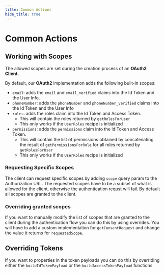 ```yaml
---
title: Common Actions
hide_title: true
---
```


# Common Actions

## Working with Scopes

The allowed scopes are set during the creation process of an **OAuth2 Client**.

By default, our **OAuth2** implementation adds the following built-in scopes:
- `email`: adds the `email` and `email_verified` claims into the Id Token and the User Info.
- `phoneNumber`: adds the `phoneNumber` and `phoneNumber_verified` claims into the Id Token and the User Info
- `roles`: adds the roles claim into the Id Token and Access Token.
   - This will contain the roles returned by `getRolesForUser`
   - This only works if the `UserRoles` recipe is initialized
- `permissions`: adds the `permissions` claim into the Id Token and Access Token.
   - This will contain the list of permissions obtained by concatenating the result of `getPermissionsForRole` for all roles returned by `getRolesForUser`
   - This only works if the `UserRoles` recipe is initialized

### Requesting Specific Scopes

The client can request specific scopes by adding `scope` query param to the Authorization URL.
The requested scopes have to be a subset of what is allowed for the client, otherwise the authentication requst will fail.
By default all scopes are granted to the client.

### Overriding granted scopes

If you want to manually modify the list of scopes that are granted to the client during the authentication flow you can do this by using overrides.
You will have to add a custom implementation for `getConsentRequest` and change the value it returns for `requestedScope`.

## Overriding Tokens

If you want to properties in the token payloads you can do this by overriding either the `buildIdTokenPayload` or the `buildAccessTokenPayload` functions.


